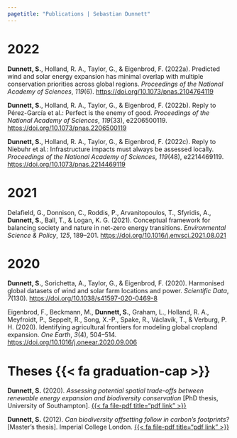 ```yaml
---
pagetitle: "Publications | Sebastian Dunnett"
---
```


# 2022

**Dunnett, S.**, Holland, R. A., Taylor, G., & Eigenbrod, F. (2022a). Predicted wind and solar energy expansion has minimal overlap with multiple conservation priorities across global regions. *Proceedings of the National Academy of Sciences*, *119*(6). [https://doi.org/10.1073/pnas.2104764119](https://doi.org/10.1073/pnas.2104764119)

**Dunnett, S.**, Holland, R. A., Taylor, G., & Eigenbrod, F. (2022b). Reply to Pérez-García et al.: Perfect is the enemy of good. *Proceedings of the National Academy of Sciences*, *119*(33), e2206500119. [https://doi.org/10.1073/pnas.2206500119](https://doi.org/10.1073/pnas.2206500119)

**Dunnett, S.**, Holland, R. A., Taylor, G., & Eigenbrod, F. (2022c). Reply to Niebuhr et al.: Infrastructure impacts must always be assessed locally. *Proceedings of the National Academy of Sciences*, *119*(48), e2214469119. [https://doi.org/10.1073/pnas.2214469119](https://doi.org/10.1073/pnas.2214469119)

# 2021

Delafield, G., Donnison, C., Roddis, P., Arvanitopoulos, T., Sfyridis, A., **Dunnett, S.**, Ball, T., & Logan, K. G. (2021). Conceptual framework for balancing society and nature in net-zero energy transitions. *Environmental Science & Policy*, *125*, 189–201. [https://doi.org/10.1016/j.envsci.2021.08.021](https://doi.org/10.1016/j.envsci.2021.08.021)

# 2020

**Dunnett, S.**, Sorichetta, A., Taylor, G., & Eigenbrod, F. (2020). Harmonised global datasets of wind and solar farm locations and power. *Scientific Data*, *7*(130). [https://doi.org/10.1038/s41597-020-0469-8](https://doi.org/10.1038/s41597-020-0469-8)

Eigenbrod, F., Beckmann, M., **Dunnett, S.**, Graham, L., Holland, R. A., Meyfroidt, P., Seppelt, R., Song, X.-P., Spake, R., Václavík, T., & Verburg, P. H. (2020). Identifying agricultural frontiers for modeling global cropland expansion. *One Earth*, *3*(4), 504–514. [https://doi.org/10.1016/j.oneear.2020.09.006](https://doi.org/10.1016/j.oneear.2020.09.006)

# Theses {{< fa graduation-cap >}}

**Dunnett, S.** (2020). *Assessing potential spatial trade-offs between renewable energy expansion and biodiversity conservation* [PhD thesis, University of Southampton]. [{{< fa file-pdf title="pdf link" >}}](https://eprints.soton.ac.uk/446664/1/SebastianDunnett_PhD_Thesis_Sep20.pdf)

**Dunnett, S.** (2012). *Can biodiversity offsetting follow in carbon’s footprints?* [Master's thesis]. Imperial College London. [{{< fa file-pdf title="pdf link" >}}](resources/SDunnett_CV.pdf)





